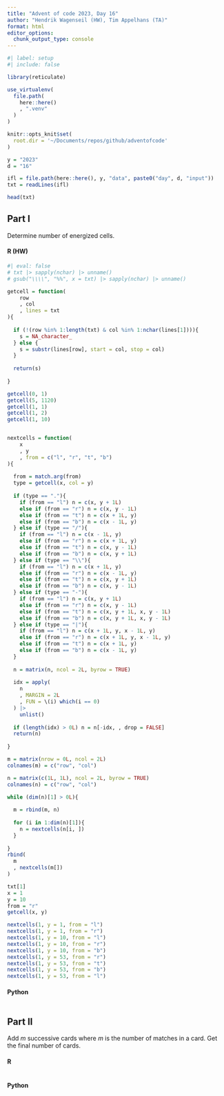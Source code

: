 ```yaml
---
title: "Advent of code 2023, Day 16"
author: "Hendrik Wagenseil (HW), Tim Appelhans (TA)"
format: html
editor_options: 
  chunk_output_type: console
---
```


```r
#| label: setup
#| include: false

library(reticulate)

use_virtualenv(
  file.path(
    here::here()
    , ".venv"
  )
)

knitr::opts_knit$set(
  root.dir = '~/Documents/repos/github/adventofcode'
)

y = "2023"
d = "16"

ifl = file.path(here::here(), y, "data", paste0("day", d, "input"))
txt = readLines(ifl)
```

```r
head(txt)
```


::: {.panel-tabset}

## Part I

Determine number of energized cells.

::: {.panel-tabset}

#### R (HW)

```r
#| eval: false
# txt |> sapply(nchar) |> unname()
# gsub("\\\\", "%%", x = txt) |> sapply(nchar) |> unname()

getcell = function(
    row
    , col
    , lines = txt
){
  
  if (!(row %in% 1:length(txt) & col %in% 1:nchar(lines[1]))){
    s = NA_character_
  } else {
    s = substr(lines[row], start = col, stop = col)
  }
  
  return(s)
  
}

getcell(0, 1)
getcell(5, 1120)
getcell(1, 1)
getcell(1, 2)
getcell(1, 10)


nextcells = function(
    x
    , y
    , from = c("l", "r", "t", "b")
){
  
  from = match.arg(from)
  type = getcell(x, col = y)
  
  if (type == "."){
    if (from == "l") n = c(x, y + 1L)
    else if (from == "r") n = c(x, y - 1L)
    else if (from == "t") n = c(x + 1L, y)
    else if (from == "b") n = c(x - 1L, y)
  } else if (type == "/"){
    if (from == "l") n = c(x - 1L, y)
    else if (from == "r") n = c(x + 1L, y)
    else if (from == "t") n = c(x, y - 1L)
    else if (from == "b") n = c(x, y + 1L)
  } else if (type == "\\"){
    if (from == "l") n = c(x + 1L, y)
    else if (from == "r") n = c(x - 1L, y)
    else if (from == "t") n = c(x, y + 1L)
    else if (from == "b") n = c(x, y - 1L)
  } else if (type == "-"){
    if (from == "l") n = c(x, y + 1L)
    else if (from == "r") n = c(x, y - 1L)
    else if (from == "t") n = c(x, y + 1L, x, y - 1L)
    else if (from == "b") n = c(x, y + 1L, x, y - 1L)
  } else if (type == "|"){
    if (from == "l") n = c(x + 1L, y, x - 1L, y)
    else if (from == "r") n = c(x + 1L, y, x - 1L, y)
    else if (from == "t") n = c(x + 1L, y)
    else if (from == "b") n = c(x - 1L, y)
  }
  
  n = matrix(n, ncol = 2L, byrow = TRUE)
  
  idx = apply(
    n
    , MARGIN = 2L
    , FUN = \(i) which(i == 0)
  ) |> 
    unlist()
  
  if (length(idx) > 0L) n = n[-idx, , drop = FALSE]
  return(n)
  
}

m = matrix(nrow = 0L, ncol = 2L)
colnames(m) = c("row", "col")

n = matrix(c(1L, 1L), ncol = 2L, byrow = TRUE)
colnames(n) = c("row", "col")

while (dim(n)[1] > 0L){
  
  m = rbind(m, n)
  
  for (i in 1:dim(n)[1]){
    n = nextcells(n[i, ])
  }
  
}
rbind(
  m
  , nextcells(m[])
)

txt[1]
x = 1
y = 10
from = "r"
getcell(x, y)

nextcells(1, y = 1, from = "l")
nextcells(1, y = 1, from = "r")
nextcells(1, y = 10, from = "l")
nextcells(1, y = 10, from = "r")
nextcells(1, y = 10, from = "b")
nextcells(1, y = 53, from = "r")
nextcells(1, y = 53, from = "t")
nextcells(1, y = 53, from = "b")
nextcells(1, y = 53, from = "l")


```

#### Python

```python
```

:::


## Part II

Add $m$ successive cards where $m$ is the number of matches in a card.
Get the final number of cards.

::: {.panel-tabset}

#### R

```r

```

#### Python

```python
```

:::

:::
